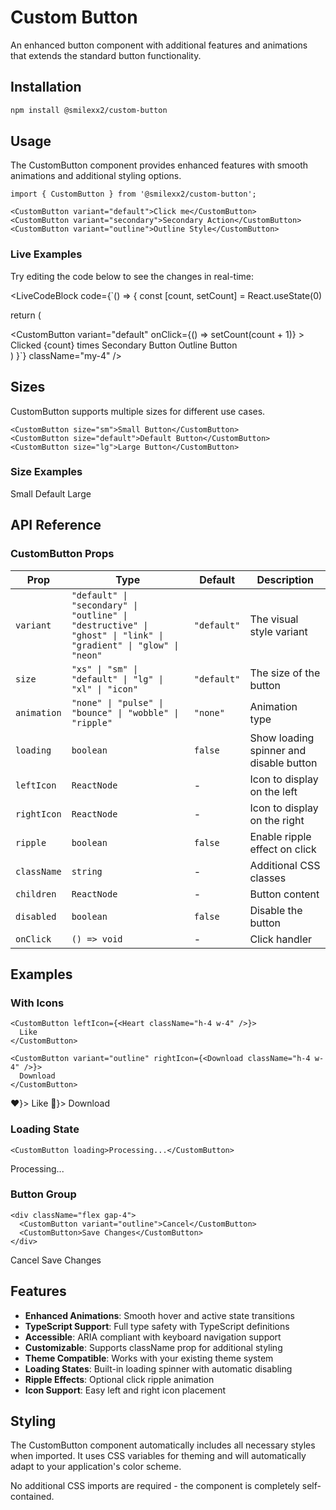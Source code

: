 # Custom Button

An enhanced button component with additional features and animations that extends the standard button functionality.

## Installation

```bash
npm install @smilexx2/custom-button
```

## Usage

The CustomButton component provides enhanced features with smooth animations and additional styling options.

```tsx
import { CustomButton } from '@smilexx2/custom-button';

<CustomButton variant="default">Click me</CustomButton>
<CustomButton variant="secondary">Secondary Action</CustomButton>
<CustomButton variant="outline">Outline Style</CustomButton>
```

### Live Examples

Try editing the code below to see the changes in real-time:

<LiveCodeBlock
  code={`() => {
  const [count, setCount] = React.useState(0)
  
  return (
    <div className="flex flex-wrap gap-2">
      <CustomButton 
        variant="default" 
        onClick={() => setCount(count + 1)}
      >
        Clicked {count} times
      </CustomButton>
      <CustomButton variant="secondary">
        Secondary Button
      </CustomButton>
      <CustomButton variant="outline">
        Outline Button
      </CustomButton>
    </div>
  )
}`}
  className="my-4"
/>

## Sizes

CustomButton supports multiple sizes for different use cases.

```tsx
<CustomButton size="sm">Small Button</CustomButton>
<CustomButton size="default">Default Button</CustomButton>
<CustomButton size="lg">Large Button</CustomButton>
```

### Size Examples

<div className="flex items-center gap-2 p-4 bg-card border border-border rounded-lg mt-4 dark:!border-0">
  <CustomButton size="sm">Small</CustomButton>
  <CustomButton size="default">Default</CustomButton>
  <CustomButton size="lg">Large</CustomButton>
</div>

## API Reference

### CustomButton Props

| Prop | Type | Default | Description |
|------|------|---------|-------------|
| `variant` | `"default" \| "secondary" \| "outline" \| "destructive" \| "ghost" \| "link" \| "gradient" \| "glow" \| "neon"` | `"default"` | The visual style variant |
| `size` | `"xs" \| "sm" \| "default" \| "lg" \| "xl" \| "icon"` | `"default"` | The size of the button |
| `animation` | `"none" \| "pulse" \| "bounce" \| "wobble" \| "ripple"` | `"none"` | Animation type |
| `loading` | `boolean` | `false` | Show loading spinner and disable button |
| `leftIcon` | `ReactNode` | - | Icon to display on the left |
| `rightIcon` | `ReactNode` | - | Icon to display on the right |
| `ripple` | `boolean` | `false` | Enable ripple effect on click |
| `className` | `string` | - | Additional CSS classes |
| `children` | `ReactNode` | - | Button content |
| `disabled` | `boolean` | `false` | Disable the button |
| `onClick` | `() => void` | - | Click handler |

## Examples

### With Icons

```tsx
<CustomButton leftIcon={<Heart className="h-4 w-4" />}>
  Like
</CustomButton>

<CustomButton variant="outline" rightIcon={<Download className="h-4 w-4" />}>
  Download
</CustomButton>
```

<div className="flex gap-2 p-4 bg-card border border-border rounded-lg mt-4 dark:!border-0">
  <CustomButton leftIcon={<span>❤️</span>}>
    Like
  </CustomButton>
  <CustomButton variant="outline" rightIcon={<span>📁</span>}>
    Download
  </CustomButton>
</div>

### Loading State

```tsx
<CustomButton loading>Processing...</CustomButton>
```

<div className="flex gap-2 p-4 bg-card border border-border rounded-lg mt-4 dark:!border-0">
  <CustomButton loading>Processing...</CustomButton>
</div>

### Button Group

```tsx
<div className="flex gap-4">
  <CustomButton variant="outline">Cancel</CustomButton>
  <CustomButton>Save Changes</CustomButton>
</div>
```

<div className="p-4 bg-card border border-border rounded-lg mt-4 dark:!border-0">
  <div className="flex gap-4">
    <CustomButton variant="outline">Cancel</CustomButton>
    <CustomButton>Save Changes</CustomButton>
  </div>
</div>

## Features

- **Enhanced Animations**: Smooth hover and active state transitions
- **TypeScript Support**: Full type safety with TypeScript definitions
- **Accessible**: ARIA compliant with keyboard navigation support
- **Customizable**: Supports className prop for additional styling
- **Theme Compatible**: Works with your existing theme system
- **Loading States**: Built-in loading spinner with automatic disabling
- **Ripple Effects**: Optional click ripple animation
- **Icon Support**: Easy left and right icon placement

## Styling

The CustomButton component automatically includes all necessary styles when imported. It uses CSS variables for theming and will automatically adapt to your application's color scheme.

No additional CSS imports are required - the component is completely self-contained.